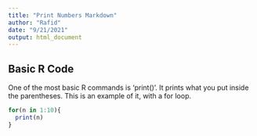 ```yaml
---
title: "Print Numbers Markdown"
author: "Rafid"
date: "9/21/2021"
output: html_document
---
```


## Basic R Code

One of the most basic R commands is 'print()'. It prints what you put inside the parentheses. This is an example of it, with a for loop.

```r
for(n in 1:10){
  print(n)
}
```


